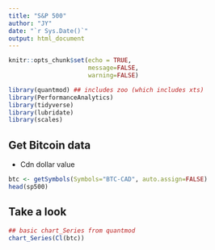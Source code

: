 ```yaml
---
title: "S&P 500"
author: "JY"
date: "`r Sys.Date()`"
output: html_document
---
```


```r
knitr::opts_chunk$set(echo = TRUE,
                      message=FALSE,
                      warning=FALSE)

library(quantmod) ## includes zoo (which includes xts)
library(PerformanceAnalytics)
library(tidyverse)
library(lubridate)
library(scales)
```

## Get Bitcoin data

* Cdn dollar value

```r
btc <- getSymbols(Symbols="BTC-CAD", auto.assign=FALSE)
head(sp500)
```

## Take a look

```r
## basic chart_Series from quantmod
chart_Series(Cl(btc))
```

